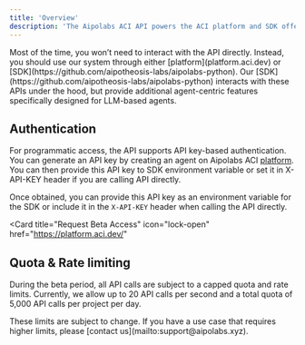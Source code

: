 ```yaml
---
title: 'Overview'
description: 'The Aipolabs ACI API powers the ACI platform and SDK offered by Aipolabs.'
---
```


<Note>
  Most of the time, you won’t need to interact with the API directly. Instead, you should use our system through either [platform](platform.aci.dev) or [SDK](https://github.com/aipotheosis-labs/aipolabs-python). 
</Note>

<Note>
  Our [SDK](https://github.com/aipotheosis-labs/aipolabs-python) interacts with these APIs under the hood, but provide additional agent-centric features specifically designed for LLM-based agents.
</Note>

## Authentication
For programmatic access, the API supports API key-based authentication. You can generate an API key by creating an agent on Aipolabs ACI [platform](platform.aci.dev).
You can then provide this API key to SDK environment variable or set it in X-API-KEY header if you are calling API directly.

Once obtained, you can provide this API key as an environment variable for the SDK or include it in the `X-API-KEY` header when calling the API directly.

<Card
  title="Request Beta Access"
  icon="lock-open"
  href="https://platform.aci.dev/"
>
</Card>

## Quota & Rate limiting

During the beta period, all API calls are subject to a capped quota and rate limits. Currently, we allow up to 20 API calls per second and a total quota of 5,000 API calls per project per day.

<Note>
These limits are subject to change. If you have a use case that requires higher limits, please [contact us](mailto:support@aipolabs.xyz).
</Note>


